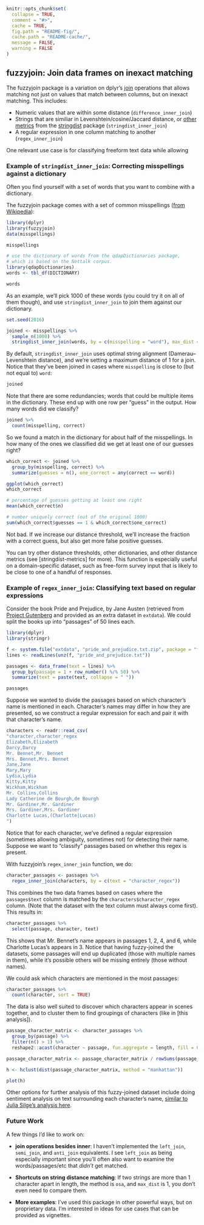 <!-- README.md is generated from README.Rmd. Please edit that file -->

```r
knitr::opts_chunk$set(
  collapse = TRUE,
  comment = "#>",
  cache = TRUE,
  fig.path = "README-fig/",
  cache.path = "README-cache/",
  message = FALSE,
  warning = FALSE
)
```

fuzzyjoin: Join data frames on inexact matching
------------------

The fuzzyjoin package is a variation on dplyr's [join](http://www.inside-r.org/node/230646) operations that allows matching not just on values that match between columns, but on inexact matching. This includes:

* Numeric values that are within some distance (`difference_inner_join`)
* Strings that are similiar in Levenshtein/cosine/Jaccard distance, or [other metrics](http://finzi.psych.upenn.edu/library/st/html/st-metrics.html) from the [stringdist](https://cran.r-project.org/web/packages/stringdist/index.html) package (`stringdist_inner_join`)
* A regular expression in one column matching to another (`regex_inner_join`)

One relevant use case is for classifying freeform text data while allowing 

### Example of `stringdist_inner_join`: Correcting misspellings against a dictionary

Often you find yourself with a set of words that you want to combine with a dictionary.

The fuzzyjoin package comes with a set of common misspellings ([from Wikipedia](https://en.wikipedia.org/wiki/Wikipedia:Lists_of_common_misspellings/For_machines)):

```r
library(dplyr)
library(fuzzyjoin)
data(misspellings)

misspellings
```

```r
# use the dictionary of words from the qdapDictionaries package,
# which is based on the Nettalk corpus.
library(qdapDictionaries)
words <- tbl_df(DICTIONARY)

words
```

As an example, we'll pick 1000 of these words (you could try it on all of them though), and use `stringdist_inner_join` to join them against our dictionary.

```r
set.seed(2016)

joined <- misspellings %>%
  sample_n(1000) %>%
  stringdist_inner_join(words, by = c(misspelling = "word"), max_dist = 1)
```

By default, `stringdist_inner_join` uses optimal string alignment (Damerau–Levenshtein distance), and we're setting a maximum distance of 1 for a join. Notice that they've been joined in cases where `misspelling` is close to (but not equal to) `word`:

```r
joined
```

Note that there are some redundancies; words that could be multiple items in the dictionary. These end up with one row per "guess" in the output. How many words did we classify?

```r
joined %>%
  count(misspelling, correct)
```

So we found a match in the dictionary for about half of the misspellings. In how many of the ones we classified did we get at least one of our guesses right?

```r
which_correct <- joined %>%
  group_by(misspelling, correct) %>%
  summarize(guesses = n(), one_correct = any(correct == word))

ggplot(which_correct)
which_correct

# percentage of guesses getting at least one right
mean(which_correct$n)

# number uniquely correct (out of the original 1000)
sum(which_correct$guesses == 1 & which_correct$one_correct)
```

Not bad. If we increase our distance threshold, we'll increase the fraction with a correct guess, but also get more false positive guesses.

You can try other distance thresholds, other dictionaries, and other distance metrics (see [stringdist-metrics] for more). This function is especially useful on a domain-specific dataset, such as free-form survey input that is likely to be close to one of a handful of responses.

### Example of `regex_inner_join`: Classifying text based on regular expressions

Consider the book Pride and Prejudice, by Jane Austen (retrieved from [Project Gutenberg](https://www.gutenberg.org/) and provided as an extra dataset in `extdata`). We could split the books up into "passages" of 50 lines each.

```r
library(dplyr)
library(stringr)

f <- system.file("extdata", "pride_and_prejudice.txt.zip", package = "fuzzyjoin")
lines <- readLines(unz(f, "pride_and_prejudice.txt"))

passages <- data_frame(text = lines) %>%
  group_by(passage = 1 + row_number() %/% 50) %>%
  summarize(text = paste(text, collapse = " "))

passages
```

Suppose we wanted to divide the passages based on which character's name is mentioned in each. Character's names may differ in how they are presented, so we construct a regular expression for each and pair it with that character's name.

```r
characters <- readr::read_csv(
"character,character_regex
Elizabeth,Elizabeth
Darcy,Darcy
Mr. Bennet,Mr. Bennet
Mrs. Bennet,Mrs. Bennet
Jane,Jane
Mary,Mary
Lydia,Lydia
Kitty,Kitty
Wickham,Wickham
Mr. Collins,Collins
Lady Catherine de Bourgh,de Bourgh
Mr. Gardiner,Mr. Gardiner
Mrs. Gardiner,Mrs. Gardiner
Charlotte Lucas,(Charlotte|Lucas)
")
```

Notice that for each character, we've defined a regular expression (sometimes allowing ambiguity, sometimes not) for detecting their name. Suppose we want to "classify" passages based on whether this regex is present.

With fuzzyjoin's `regex_inner_join` function, we do:

```r
character_passages <- passages %>%
  regex_inner_join(characters, by = c(text = "character_regex"))
```

This combines the two data frames based on cases where the `passages$text` column is matched by the `characters$character_regex` column. (Note that the dataset with the text column must always come first). This results in:

```r
character_passages %>%
  select(passage, character, text)
```

This shows that Mr. Bennet's name appears in passages 1, 2, 4, and 6, while Charlotte Lucas's appears in 3. Notice that having fuzzy-joined the datasets, some passages will end up duplicated (those with multiple names in them), while it's possible others will be missing entirely (those without names).

We could ask which characters are mentioned in the most passages:

```r
character_passages %>%
  count(character, sort = TRUE)
```

The data is also well suited to discover which characters appear in scenes together, and to cluster them to find groupings of characters (like in [this analysis]).

```r
passage_character_matrix <- character_passages %>%
  group_by(passage) %>%
  filter(n() > 1) %>%
  reshape2::acast(character ~ passage, fun.aggregate = length, fill = 0)

passage_character_matrix <- passage_character_matrix / rowSums(passage_character_matrix)

h <- hclust(dist(passage_character_matrix, method = "manhattan"))

plot(h)
```

Other options for further analysis of this fuzzy-joined dataset include doing sentiment analysis on text surrounding each character's name, [similar to Julia Silge's analysis here](http://juliasilge.com/blog/You-Must-Allow-Me/).

### Future Work

A few things I'd like to work on:

* **join operations besides inner**: I haven't implemented the `left_join`, `semi_join`, and `anti_join` equivalents. I see `left_join` as being especially important since you'll often also want to examine the words/passages/etc that *didn't* get matched.

* **Shortcuts on string distance matching**: If two strings are more than 1 character apart in length, the method is `osa`, and `max_dist` is 1, you don't even need to compare them.

* **More examples**: I've used this package in other powerful ways, but on proprietary data. I'm interested in ideas for use cases that can be provided as vignettes.
